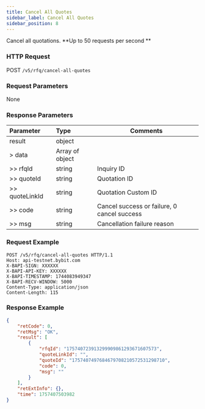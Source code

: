 ```yaml
---
title: Cancel All Quotes
sidebar_label: Cancel All Quotes
sidebar_position: 8
---
```

Cancel all quotations. **Up to 50 requests per second ** 


### HTTP Request
POST `/v5/rfq/cancel-all-quotes`

### Request Parameters
None

### Response Parameters
| Parameter | Type | Comments|
|:----- |:-----|----- |
|result |object ||
|> data |Array of object ||
|>> rfqId |string |Inquiry ID |
|>> quoteId |string |Quotation ID |
|>> quoteLinkId |string |Quotation Custom ID |
|>> code |string |Cancel success or failure, 0 cancel success |
|>> msg |string |Cancellation failure reason |

### Request Example

```http
POST /v5/rfq/cancel-all-quotes HTTP/1.1
Host: api-testnet.bybit.com
X-BAPI-SIGN: XXXXXX
X-BAPI-API-KEY: XXXXXX
X-BAPI-TIMESTAMP: 1744083949347
X-BAPI-RECV-WINDOW: 5000
Content-Type: application/json
Content-Length: 115
```

### Response Example

```json
{
    "retCode": 0,
    "retMsg": "OK",
    "result": [
        {
            "rfqId": "175740723913299909861293671607573",
            "quoteLinkId": "",
            "quoteId": "1757407497684679708210572531298710",
            "code": 0,
            "msg": ""
        }
    ],
    "retExtInfo": {},
    "time": 1757407503982
}
```
